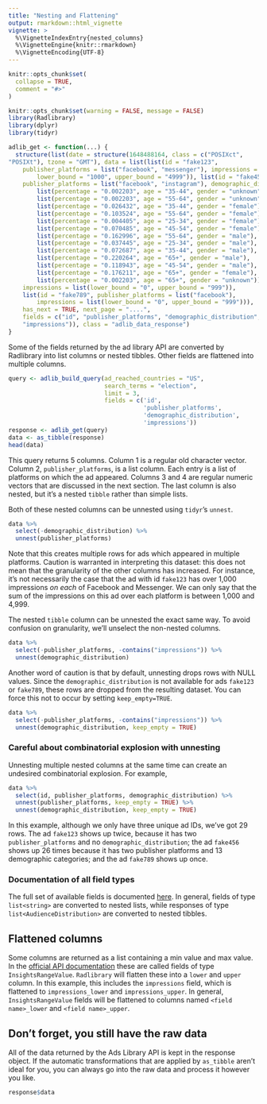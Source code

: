 ```yaml
---
title: "Nesting and Flattening"
output: rmarkdown::html_vignette
vignette: >
  %\VignetteIndexEntry{nested_columns}
  %\VignetteEngine{knitr::rmarkdown}
  %\VignetteEncoding{UTF-8}
---
```


```r
knitr::opts_chunk$set(
  collapse = TRUE,
  comment = "#>"
)
```

```r
knitr::opts_chunk$set(warning = FALSE, message = FALSE)
library(Radlibrary)
library(dplyr)
library(tidyr)
```

```r
adlib_get <- function(...) {
  structure(list(date = structure(1648488164, class = c("POSIXct", 
"POSIXt"), tzone = "GMT"), data = list(list(id = "fake123", 
    publisher_platforms = list("facebook", "messenger"), impressions = list(
        lower_bound = "1000", upper_bound = "4999")), list(id = "fake456", 
    publisher_platforms = list("facebook", "instagram"), demographic_distribution = list(
        list(percentage = "0.002203", age = "35-44", gender = "unknown"), 
        list(percentage = "0.002203", age = "55-64", gender = "unknown"), 
        list(percentage = "0.026432", age = "35-44", gender = "female"), 
        list(percentage = "0.103524", age = "55-64", gender = "female"), 
        list(percentage = "0.004405", age = "25-34", gender = "female"), 
        list(percentage = "0.070485", age = "45-54", gender = "female"), 
        list(percentage = "0.162996", age = "55-64", gender = "male"), 
        list(percentage = "0.037445", age = "25-34", gender = "male"), 
        list(percentage = "0.072687", age = "35-44", gender = "male"), 
        list(percentage = "0.220264", age = "65+", gender = "male"), 
        list(percentage = "0.118943", age = "45-54", gender = "male"), 
        list(percentage = "0.176211", age = "65+", gender = "female"), 
        list(percentage = "0.002203", age = "65+", gender = "unknown")), 
    impressions = list(lower_bound = "0", upper_bound = "999")), 
    list(id = "fake789", publisher_platforms = list("facebook"), 
        impressions = list(lower_bound = "0", upper_bound = "999"))), 
    has_next = TRUE, next_page = "....", 
    fields = c("id", "publisher_platforms", "demographic_distribution", 
    "impressions")), class = "adlib_data_response")
}
```

Some of the fields returned by the ad library API are converted by Radlibrary into list columns or nested tibbles. Other fields are flattened into multiple columns.


```r
query <- adlib_build_query(ad_reached_countries = "US", 
                           search_terms = "election", 
                           limit = 3, 
                           fields = c('id', 
                                      'publisher_platforms', 
                                      'demographic_distribution',
                                      'impressions'))
response <- adlib_get(query)
data <- as_tibble(response)
head(data)
```
This query returns 5 columns. Column 1 is a regular old character vector. Column 2, `publisher_platforms`, is a list column. Each entry is a list of platforms on which the ad appeared. Columns 3 and 4 are regular numeric vectors that are discussed in the next section. The last column is also nested, but it's a nested `tibble` rather than simple lists.

Both of these nested columns can be unnested using `tidyr`'s `unnest`.

```r
data %>% 
  select(-demographic_distribution) %>% 
  unnest(publisher_platforms)
```

Note that this creates multiple rows for ads which appeared in multiple platforms. Caution is warranted in interpreting this dataset: this does not mean that the granularity of the other columns has increased. For instance, it's not necessarily the case that the ad with id `fake123` has over 1,000 impressions _on each_ of Facebook and Messenger. We can only say that the sum of the impressions on this ad over each platform is between 1,000 and 4,999.

The nested `tibble` column can be unnested the exact same way. To avoid confusion on granularity, we'll unselect the non-nested columns.

```r
data %>% 
  select(-publisher_platforms, -contains("impressions")) %>% 
  unnest(demographic_distribution)
```

Another word of caution is that by default, unnesting drops rows with NULL values. Since the `demographic_distribution` is not available for ads `fake123` or `fake789`, these rows are dropped from the resulting dataset. You can force this not to occur by setting `keep_empty=TRUE`.

```r
data %>% 
  select(-publisher_platforms, -contains("impressions")) %>% 
  unnest(demographic_distribution, keep_empty = TRUE)
```


### Careful about combinatorial explosion with unnesting

Unnesting multiple nested columns at the same time can create an undesired combinatorial explosion. For example,

```r
data %>% 
  select(id, publisher_platforms, demographic_distribution) %>% 
  unnest(publisher_platforms, keep_empty = TRUE) %>% 
  unnest(demographic_distribution, keep_empty = TRUE)
```
In this example, although we only have three unique ad IDs, we've got 29 rows. The ad `fake123` shows up twice, because it has two `publisher_platforms` and no `demographic_distribution`; the ad `fake456` shows up 26 times because it has two publisher platforms and 13 demographic categories; and the ad `fake789` shows up once.

### Documentation of all field types

The full set of available fields is documented [here](https://developers.facebook.com/docs/marketing-api/reference/archived-ad/). In general, fields of type `list<string>` are converted to nested lists, while responses of type `list<AudienceDistribution>` are converted to nested tibbles.

## Flattened columns

Some columns are returned as a list containing a min value and max value. In the [official API documentation](https://developers.facebook.com/docs/marketing-api/reference/archived-ad/) these are called fields of type `InsightsRangeValue`. `Radlibrary` will flatten these into a `lower` and `upper` column. In this example, this includes the `impressions` field, which is flattened to `impressions_lower` and `impressions_upper`. In general, `InsightsRangeValue` fields will be flattened to columns named `<field name>_lower` and `<field name>_upper`.

## Don't forget, you still have the raw data

All of the data returned by the Ads Library API is kept in the response object. If the automatic transformations that are applied by `as_tibble` aren't ideal for you, you can always go into the raw data and process it however you like.

```r
response$data
```


